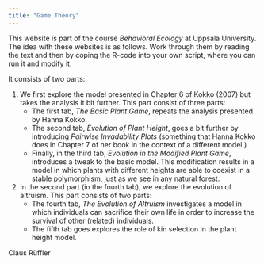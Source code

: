 ```yaml
---
title: "Game Theory"
---
```


This website is part of the course *Behavioral Ecology* at Uppsala University.
The idea with these websites is as follows. Work through them by reading the text and then by coping the R-code into your own script, where you can run it and modify it.

It consists of two parts:

1. We first explore the model presented in Chapter 6 of Kokko (2007) but takes the analysis it bit further. This part consist of three parts:
    + The first tab, *The Basic Plant Game*, repeats the analysis presented by Hanna Kokko.
    + The second tab, *Evolution of Plant Height*, goes a bit further by introducing *Pairwise Invadability Plots* (something that Hanna Kokko does in Chapter 7 of her book in the context of a different model.)
    + Finally, in the third tab, *Evolution in the Modified Plant Game*, introduces a tweak to the basic model. This modification results in a model in which plants with different heights are able to coexist in a stable polymorphism, just as we see in any natural forest.
 
2. In the second part (in the fourth tab), we explore the evolution of altruism. This part consists of two parts:
    + The fourth tab, *The Evolution of Altruism* investigates a model in which individuals can sacrifice their own life in order to increase the survival of other (related) individuals.
    + The fifth tab goes explores the role of kin selection in the plant height model.

Claus Rüffler